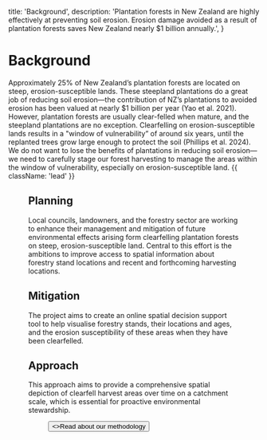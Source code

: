 


  title: 'Background',
  description:
    'Plantation forests in New Zealand are highly effectively at preventing soil erosion. Erosion damage avoided as a result of plantation forests saves New Zealand nearly $1 billion annually.',
}

# Background

Approximately 25% of New Zealand’s plantation forests are located on steep, erosion-susceptible lands. These steepland plantations do a great job of reducing soil erosion—the contribution of NZ’s plantations to avoided erosion has been valued at nearly $1 billion per year (Yao et al. 2021).  However, plantation forests are usually clear-felled when mature, and the steepland plantations are no exception.  Clearfelling on erosion-susceptible lands results in a "window of vulnerability” of around six years, until the replanted trees grow large enough to protect the soil (Phillips et al. 2024). We do not want to lose the benefits of plantations in reducing soil erosion—we need to carefully stage our forest harvesting to manage the areas within the window of vulnerability, especially on erosion-susceptible land. {{ className: 'lead' }}

<Figure src={forest} alt="Kaingaroa Forest" caption="Aerial photograph of Kaingaroa Forest, taken by Whites Aviation (1963). Ref: WA-59845-F. Alexander Turnbull Library, Wellington, New Zealand. /records/23158511." zoom={false} />

## <TreesIcon /> Planning

Local councils, landowners, and the forestry sector are working to enhance their management and mitigation of future environmental effects arising form clearfelling plantation forests on steep, erosion-susceptible land. Central to this effort is the ambitions to improve access to spatial information about forestry stand locations and recent and forthcoming harvesting locations.

## <WrenchIcon /> Mitigation

The project aims to create an online spatial decision support tool to help visualise forestry stands, their locations and ages, and the erosion susceptibility of these areas when they have been clearfelled.

## <NavigationIcon /> Approach

This approach aims to provide a comprehensive spatial depiction of clearfell harvest areas over time on a catchment scale, which is essential for proactive environmental stewardship.

<Figure src={projectSequence} alt="Project sequence diagram" caption="Project sequence." />

<div className="not-prose">
  <Button href="/plantation-forests" variant="text" arrow="right">
    <>Read about our methodology</>
  </Button>
</div>
